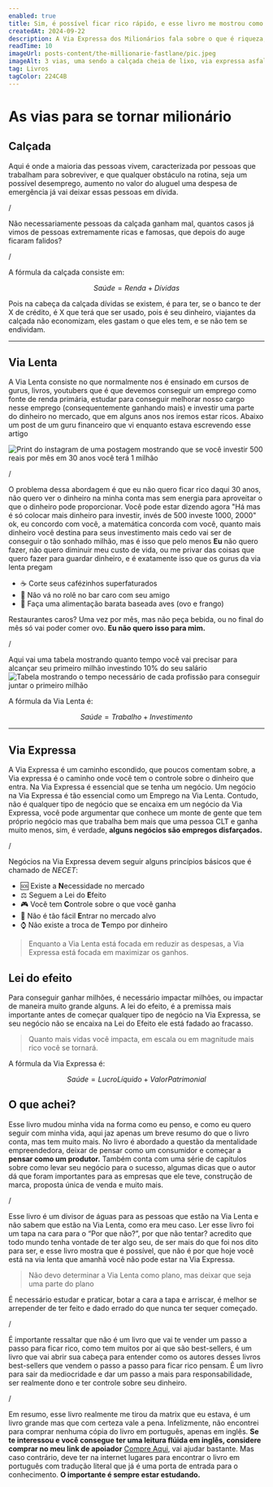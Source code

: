 ```yaml
---
enabled: true
title: Sim, é possível ficar rico rápido, e esse livro me mostrou como
createdAt: 2024-09-22
description: A Via Expressa dos Milionários fala sobre o que é riqueza, e qual o caminho que é necessário seguir para conseguir ser milionário de maneira rápida, onde rápido são 8 anos.
readTime: 10
imageUrl: posts-content/the-millionarie-fastlane/pic.jpeg
imageAlt: 3 vias, uma sendo a calçada cheia de lixo, via expressa asfaltada e via lenta. 
tag: Livros
tagColor: 224C4B
---
```


# As vias para se tornar milionário

## Calçada

Aqui é onde a maioria das pessoas vivem, caracterizada por pessoas que trabalham para sobreviver, e que qualquer obstáculo na rotina, seja um possível desemprego, aumento no valor do aluguel uma despesa de emergência já vai deixar essas pessoas em dívida. 

/

Não necessariamente pessoas da calçada ganham mal, quantos casos já vimos de pessoas extremamente ricas e famosas, que depois do auge ficaram falidos?

/

A fórmula da calçada consiste em:

$$
Saúde = Renda + Dívidas
$$

Pois na cabeça da calçada dívidas se existem, é para ter, se o banco te der X de crédito, é X que terá que ser usado, pois é seu dinheiro, viajantes da calçada não economizam, eles gastam o que eles tem, e se não tem se endividam.

___

## Via Lenta

A Via Lenta consiste no que normalmente nos é ensinado em cursos de gurus, livros, youtubers que é que devemos conseguir um emprego como fonte de renda primária, estudar para conseguir melhorar nosso cargo nesse emprego (consequentemente ganhando mais) e investir uma parte do dinheiro no mercado, que em alguns anos nos iremos estar ricos. Abaixo um post de um guru financeiro que vi enquanto estava escrevendo esse artigo

![Print do instagram de uma postagem mostrando que se você investir 500 reais por mês em 30 anos você terá 1 milhão](https://taxco-bucket.s3.us-east-2.amazonaws.com/posts-content/the-millionarie-fastlane/print-guru-via-lenta.png)

/

O problema dessa abordagem é que eu não quero ficar rico daqui 30 anos, não quero ver o dinheiro na minha conta mas sem energia para aproveitar o que o dinheiro pode proporcionar. Você pode estar dizendo agora "Há mas é só colocar mais dinheiro para investir, invés de 500 investe 1000, 2000" ok, eu concordo com você, a matemática concorda com você, quanto mais dinheiro você destina para seus investimento mais cedo vai ser de conseguir o tão sonhado milhão, mas é isso que pelo menos **Eu** não quero fazer, não quero diminuir meu custo de vida, ou me privar das coisas que quero fazer para guardar dinheiro, e é exatamente isso que os gurus da via lenta pregam

- ☕ Corte seus cafézinhos superfaturados
- 🎉 Não vá no rolê no bar caro com seu amigo
- 🍗 Faça uma alimentação barata baseada aves (ovo e frango)

Restaurantes caros? Uma vez por mês, mas não peça bebida, ou no final do mês só vai poder comer ovo. **Eu não quero isso para mim.**

/

Aqui vai uma tabela mostrando quanto tempo você vai precisar para alcançar seu primeiro milhão investindo 10% do seu salário
![Tabela mostrando o tempo necessário de cada profissão para conseguir juntar o primeiro milhão](https://taxco-bucket.s3.us-east-2.amazonaws.com/posts-content/the-millionarie-fastlane/tabela-1-milhao.png)

A fórmula da Via Lenta é:

$$
Saúde = Trabalho + Investimento
$$

___

## Via Expressa


A Via Expressa é um caminho escondido, que poucos comentam sobre, a Via expressa é o caminho onde você tem o controle sobre o dinheiro que entra. Na Via Expressa é essencial que se tenha um negócio. Um negócio na Via Expressa é tão essencial como um Emprego na Via Lenta. Contudo, não é qualquer tipo de negócio que se encaixa em um negócio da Via Expressa, você pode argumentar que conhece um monte de gente que tem próprio negócio mas que trabalha bem mais que uma pessoa CLT e ganha muito menos, sim, é verdade, **alguns negócios são empregos disfarçados.**

/

Negócios na Via Expressa devem seguir alguns princípios básicos que é chamado de _NECET_:
- 🆘 Existe a **N**ecessidade no mercado
- ⚖️ Seguem a Lei do **E**feito 
- 🎮 Você tem **C**ontrole sobre o que você ganha
- 🚪 Não é tão fácil **E**ntrar no mercado alvo
- ⌚ Não existe a troca de **T**empo por dinheiro

> Enquanto a Via Lenta está focada em reduzir as despesas, a Via Expressa está focada em maximizar os ganhos.

## Lei do efeito

Para conseguir ganhar milhões, é necessário impactar milhões, ou impactar de maneira muito grande alguns. A lei do efeito, é a premissa mais importante antes de começar qualquer tipo de negócio na Via Expressa, se seu negócio não se encaixa na Lei do Efeito ele está fadado ao fracasso.

> Quanto mais vidas você impacta, em escala ou em magnitude mais rico você se tornará.

A fórmula da Via Expressa é:

$$
Saúde = Lucro Líquido + Valor Patrimonial
$$

## O que achei?

Esse livro mudou minha vida na forma como eu penso, e como eu quero seguir com minha vida, aqui jaz apenas um breve resumo do que o livro conta, mas tem muito mais. No livro é abordado a questão da mentalidade empreendedora, deixar de pensar como um consumidor e começar a **pensar como um produtor.** Também conta com uma série de capítulos sobre como levar seu negócio para o sucesso, algumas dicas que o autor dá que foram importantes para as empresas que ele teve, construção de marca, proposta única de venda e muito mais.

/

Esse livro é um divisor de águas para as pessoas que estão na Via Lenta e não sabem que estão na Via Lenta, como era meu caso. Ler esse livro foi um tapa na cara para o “Por que não?”, por que não tentar? acredito que todo mundo tenha vontade de ter algo seu, de ser mais do que foi nos dito para ser, e esse livro mostra que é possível, que não é por que hoje você está na via lenta que amanhã você não pode estar na Via Expressa.

> Não devo determinar a Via Lenta como plano, mas deixar que seja uma parte do plano 

É necessário estudar e praticar, botar a cara a tapa e arriscar, é melhor se arrepender de ter feito e dado errado do que nunca ter sequer começado.

/

É importante ressaltar que não é um livro que vai te vender um passo a passo para ficar rico, como tem muitos por ai que são best-sellers, é um livro que vai abrir sua cabeça para entender como os autores desses livros best-sellers que vendem o passo a passo para ficar rico pensam. É um livro para sair da mediocridade e dar um passo a mais para responsabilidade, ser realmente dono e ter controle sobre seu dinheiro.

/

Em resumo, esse livro realmente me tirou da matrix que eu estava, é um livro grande mas que com certeza vale a pena. Infelizmente, não encontrei para comprar nenhuma cópia do livro em português, apenas em inglês. **Se te interessou e você consegue ter uma leitura flúida em inglês, considere comprar no meu link de apoiador** [Compre Aqui](https://amzn.to/3XQUZOh), vai ajudar bastante. Mas caso contrário, deve ter na internet lugares para encontrar o livro em português com tradução literal que já é uma porta de entrada para o conhecimento. **O importante é sempre estar estudando.**
